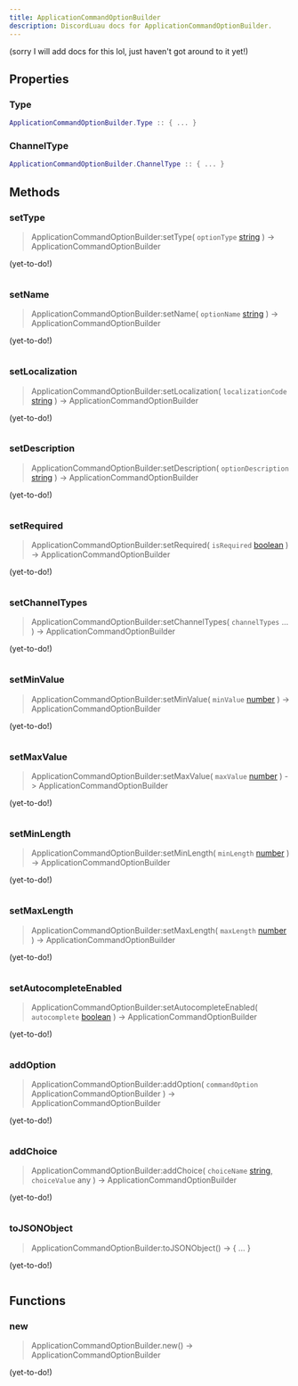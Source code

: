 ```yaml
---
title: ApplicationCommandOptionBuilder
description: DiscordLuau docs for ApplicationCommandOptionBuilder.
---
```

[//]: # (This file was automatically compiled through the Generator luau code under this repository)
[//]: # (if you want to edit the documentation of discord-luau, please write changes)
[//]: # (to the discord-luau repository itself, we extract the comments from discord-luau and translate)
[//]: # (them into markdown files that Nextra can interpret!)

(sorry I will add docs for this lol, just haven't got around to it yet!)

[//]: # (----- DOCUMENT PROPERTIES ----- )

## Properties

### Type

 ```lua
 ApplicationCommandOptionBuilder.Type :: { ... }
```

### ChannelType

 ```lua
 ApplicationCommandOptionBuilder.ChannelType :: { ... }
```


[//]: # (----- DOCUMENT METHODS ----- )

## Methods

### setType

> ApplicationCommandOptionBuilder:setType( `optionType` [string](https://www.lua.org/pil/2.4.html) ) ->  ApplicationCommandOptionBuilder 

(yet-to-do!)

```lua

```
### setName

> ApplicationCommandOptionBuilder:setName( `optionName` [string](https://www.lua.org/pil/2.4.html) ) ->  ApplicationCommandOptionBuilder 

(yet-to-do!)

```lua

```
### setLocalization

> ApplicationCommandOptionBuilder:setLocalization( `localizationCode` [string](https://www.lua.org/pil/2.4.html) ) ->  ApplicationCommandOptionBuilder 

(yet-to-do!)

```lua

```
### setDescription

> ApplicationCommandOptionBuilder:setDescription( `optionDescription` [string](https://www.lua.org/pil/2.4.html) ) ->  ApplicationCommandOptionBuilder 

(yet-to-do!)

```lua

```
### setRequired

> ApplicationCommandOptionBuilder:setRequired( `isRequired` [boolean](https://www.lua.org/pil/2.2.html) ) ->  ApplicationCommandOptionBuilder 

(yet-to-do!)

```lua

```
### setChannelTypes

> ApplicationCommandOptionBuilder:setChannelTypes( `channelTypes` ... ) ->  ApplicationCommandOptionBuilder 

(yet-to-do!)

```lua

```
### setMinValue

> ApplicationCommandOptionBuilder:setMinValue( `minValue` [number](https://www.lua.org/pil/2.3.html) ) ->  ApplicationCommandOptionBuilder 

(yet-to-do!)

```lua

```
### setMaxValue

> ApplicationCommandOptionBuilder:setMaxValue( `maxValue` [number](https://www.lua.org/pil/2.3.html) ) ->  ApplicationCommandOptionBuilder 

(yet-to-do!)

```lua

```
### setMinLength

> ApplicationCommandOptionBuilder:setMinLength( `minLength` [number](https://www.lua.org/pil/2.3.html) ) ->  ApplicationCommandOptionBuilder 

(yet-to-do!)

```lua

```
### setMaxLength

> ApplicationCommandOptionBuilder:setMaxLength( `maxLength` [number](https://www.lua.org/pil/2.3.html) ) ->  ApplicationCommandOptionBuilder 

(yet-to-do!)

```lua

```
### setAutocompleteEnabled

> ApplicationCommandOptionBuilder:setAutocompleteEnabled( `autocomplete` [boolean](https://www.lua.org/pil/2.2.html) ) ->  ApplicationCommandOptionBuilder 

(yet-to-do!)

```lua

```
### addOption

> ApplicationCommandOptionBuilder:addOption( `commandOption` ApplicationCommandOptionBuilder ) ->  ApplicationCommandOptionBuilder 

(yet-to-do!)

```lua

```
### addChoice

> ApplicationCommandOptionBuilder:addChoice( `choiceName` [string](https://www.lua.org/pil/2.4.html), `choiceValue` any ) ->  ApplicationCommandOptionBuilder 

(yet-to-do!)

```lua

```
### toJSONObject

> ApplicationCommandOptionBuilder:toJSONObject() ->  \{ ... } 

(yet-to-do!)

```lua

```

[//]: # (----- DOCUMENT FUNCTIONS ----- )

## Functions

### new

> ApplicationCommandOptionBuilder.new() ->  ApplicationCommandOptionBuilder 

(yet-to-do!)

```lua

```

